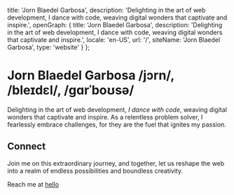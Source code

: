   title: 'Jorn Blaedel Garbosa',
  description:
    'Delighting in the art of web development, I dance with code, weaving digital wonders that captivate and inspire.',
  openGraph: {
    title: 'Jorn Blaedel Garbosa',
    description:
      'Delighting in the art of web development, I dance with code, weaving digital wonders that captivate and inspire.',
    locale: 'en-US',
    url: '/',
    siteName: 'Jorn Blaedel Garbosa',
    type: 'website'
  }
};

# Jorn Blaedel Garbosa <span className="ml-2 text-xs text-[#6f6f6f] italic font-['Times_New_Roman'] dark:text-[#a0a0a0]">/jɔrn/, /bleɪdɛl/, /gɑrˈboʊsə/</span>

Delighting in the art of web development, _I dance with code_, weaving digital wonders that captivate and inspire. As a relentless problem solver, I fearlessly embrace challenges, for they are the fuel that ignites my passion.

## Connect

Join me on this extraordinary journey, and together, let us reshape the web into a realm of endless possibilities and boundless creativity.

Reach me at <a id="email" title="email" target="_blank" href="mailto:hello@jorndoescode.lol">hello</a>
